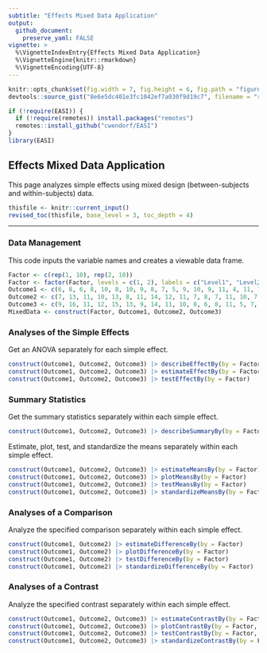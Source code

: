 ```yaml
---
subtitle: "Effects Mixed Data Application"
output:
  github_document:
    preserve_yaml: FALSE
vignette: >
  %\VignetteIndexEntry{Effects Mixed Data Application}
  %\VignetteEngine{knitr::rmarkdown}
  %\VignetteEncoding{UTF-8}
---
```


```r
knitr::opts_chunk$set(fig.width = 7, fig.height = 6, fig.path = "figures/", echo = TRUE, warning = FALSE, message = FALSE)
devtools::source_gist("8e6e5dc401e3fc1042ef7a030f9d19c7", filename = "revised_toc.R")
```

```r
if (!require(EASI)) {
  if (!require(remotes)) install.packages("remotes")
  remotes::install_github("cwendorf/EASI")
}
library(EASI)
```

## Effects Mixed Data Application

This page analyzes simple effects using mixed design (between-subjects and within-subjects) data.

```r
thisfile <- knitr::current_input()
revised_toc(thisfile, base_level = 3, toc_depth = 4)
```

---

### Data Management

This code inputs the variable names and creates a viewable data frame.
```r
Factor <- c(rep(1, 10), rep(2, 10))
Factor <- factor(Factor, levels = c(1, 2), labels = c("Level1", "Level2"))
Outcome1 <- c(6, 8, 6, 8, 10, 8, 10, 9, 8, 7, 5, 9, 10, 9, 11, 4, 11, 7, 6, 8)
Outcome2 <- c(7, 13, 11, 10, 13, 8, 11, 14, 12, 11, 7, 8, 7, 11, 10, 7, 8, 4, 8, 10)
Outcome3 <- c(9, 16, 11, 12, 15, 13, 9, 14, 11, 10, 8, 6, 8, 11, 5, 7, 9, 3, 6, 7)
MixedData <- construct(Factor, Outcome1, Outcome2, Outcome3)
```

### Analyses of the Simple Effects

Get an ANOVA separately for each simple effect.
```r
construct(Outcome1, Outcome2, Outcome3) |> describeEffectBy(by = Factor)
construct(Outcome1, Outcome2, Outcome3) |> estimateEffectBy(by = Factor)
construct(Outcome1, Outcome2, Outcome3) |> testEffectBy(by = Factor)
```

### Summary Statistics

Get the summary statistics separately within each simple effect.
```r
construct(Outcome1, Outcome2, Outcome3) |> describeSummaryBy(by = Factor)
```

Estimate, plot, test, and standardize the means separately within each simple effect.
```r
construct(Outcome1, Outcome2, Outcome3) |> estimateMeansBy(by = Factor)
construct(Outcome1, Outcome2, Outcome3) |> plotMeansBy(by = Factor)
construct(Outcome1, Outcome2, Outcome3) |> testMeansBy(by = Factor)
construct(Outcome1, Outcome2, Outcome3) |> standardizeMeansBy(by = Factor)
```

### Analyses of a Comparison

Analyze the specified comparison separately within each simple effect.
```r
construct(Outcome1, Outcome2) |> estimateDifferenceBy(by = Factor)
construct(Outcome1, Outcome2) |> plotDifferenceBy(by = Factor)
construct(Outcome1, Outcome2) |> testDifferenceBy(by = Factor)
construct(Outcome1, Outcome2) |> standardizeDifferenceBy(by = Factor)
```

### Analyses of a Contrast

Analyze the specified contrast separately within each simple effect.
```r
construct(Outcome1, Outcome2, Outcome3) |> estimateContrastBy(by = Factor, contrast = c(-1, .5, .5))
construct(Outcome1, Outcome2, Outcome3) |> plotContrastBy(by = Factor, contrast = c(-1, .5, .5))
construct(Outcome1, Outcome2, Outcome3) |> testContrastBy(by = Factor, contrast = c(-1, .5, .5))
construct(Outcome1, Outcome2, Outcome3) |> standardizeContrastBy(by = Factor, contrast = c(-1, .5, .5))
```
